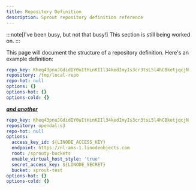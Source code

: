 ```yaml
---
title: Repository Definition
description: Sprout repository definition reference
---
```


:::note[I've been busy, but not that busy!]
This section is still being worked on.
:::

This page will document the structure of a repository definition. Here's an example definition:

```yaml title="~/.sprout/repos/local-repo.yaml"
repo_key: Kheq43pnuJGdidIY0uItHinKIIl34kedImyIs3cr3tsL5l4hCBketjqcjN
repository: /tmp/local-repo
repo-hot: null
options: {}
options-hot: {}
options-cold: {}
```

***[and another](https://www.youtube.com/watch?v=Xhlx43rTs2Q)***

```yaml title="~/.sprout/repos/linode.yaml"
repo_key: Kheq43pnuJGdidIY0uItHinKIIl34kedImyIs3cr3tsL5l4hCBketjqcjN
repository: opendal:s3
repo-hot: null
options:
  access_key_id: ${LINODE_ACCESS_KEY}
  endpoint: https://nl-ams-1.linodeobjects.com
  root: /sprouty-buckets
  enable_virtual_host_style: 'true'
  secret_access_key: ${LINODE_SECRET}
  bucket: sprout-test
options-hot: {}
options-cold: {}
```